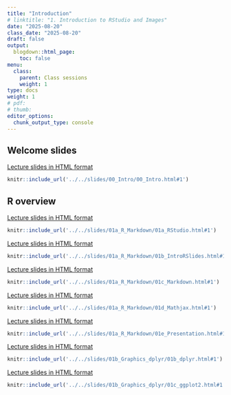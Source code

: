 ```yaml
---
title: "Introduction"
# linktitle: "1. Introduction to RStudio and Images"
date: "2025-08-20"
class_date: "2025-08-20"
draft: false
output:
  blogdown::html_page:
    toc: false
menu:
  class:
    parent: Class sessions
    weight: 1
type: docs
weight: 1
# pdf: 
# thumb: 
editor_options: 
  chunk_output_type: console
---
```


## Welcome slides

<a href="../../slides/00_Intro/00_Intro.html#1" target="_blank">Lecture slides in HTML format</a>

```r
knitr::include_url('../../slides/00_Intro/00_Intro.html#1')
```

## R overview

<a href="../../slides/01a_R_Markdown/01a_RStudio.html#1" target="_blank">Lecture slides in HTML format</a>

```r
knitr::include_url('../../slides/01a_R_Markdown/01a_RStudio.html#1')
```

<a href="../../slides/01a_R_Markdown/01b_IntroRSlides.html#1" target="_blank">Lecture slides in HTML format</a>

```r
knitr::include_url('../../slides/01a_R_Markdown/01b_IntroRSlides.html#1')
```

<a href="../../slides/01a_R_Markdown/01c_Markdown.html#1" target="_blank">Lecture slides in HTML format</a>

```r
knitr::include_url('../../slides/01a_R_Markdown/01c_Markdown.html#1')
```

<a href="../../slides/01a_R_Markdown/01d_Mathjax.html#1" target="_blank">Lecture slides in HTML format</a>

```r
knitr::include_url('../../slides/01a_R_Markdown/01d_Mathjax.html#1')
```

<a href="../../slides/01a_R_Markdown/01e_Presentation.html#1" target="_blank">Lecture slides in HTML format</a>

```r
knitr::include_url('../../slides/01a_R_Markdown/01e_Presentation.html#1')
```

<a href="../../slides/01b_Graphics_dplyr/01b_dplyr.html#1" target="_blank">Lecture slides in HTML format</a>

```r
knitr::include_url('../../slides/01b_Graphics_dplyr/01b_dplyr.html#1')
```

<a href="../../slides/01b_Graphics_dplyr/01c_ggplot2.html#1" target="_blank">Lecture slides in HTML format</a>

```r
knitr::include_url('../../slides/01b_Graphics_dplyr/01c_ggplot2.html#1')
```
